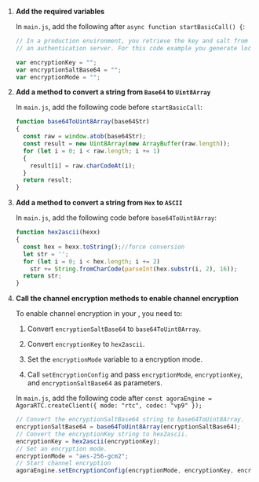 <PlatformWrapper platform="web">
        
1.  **Add the required variables**

    In `main.js`, add the following after `async function startBasicCall() {`:

    ```javascript
    // In a production environment, you retrieve the key and salt from
    // an authentication server. For this code example you generate locally.

    var encryptionKey = "";
    var encryptionSaltBase64 = "";
    var encryptionMode = "";
    ```

2.  **Add a method to convert a string from `Base64` to `Uint8Array`**

    In `main.js`, add the following code before `startBasicCall`:

    ```javascript
    function base64ToUint8Array(base64Str)
    {
      const raw = window.atob(base64Str);
      const result = new Uint8Array(new ArrayBuffer(raw.length));
      for (let i = 0; i < raw.length; i += 1)
      {
        result[i] = raw.charCodeAt(i);
      }
      return result;
    }
    ```

3.  **Add a method to convert a string from `Hex` to `ASCII`**

    In `main.js`, add the following code before `base64ToUint8Array`:

    ```javascript
    function hex2ascii(hexx)
    {
      const hex = hexx.toString();//force conversion
      let str = '';
      for (let i = 0; i < hex.length; i += 2)
        str += String.fromCharCode(parseInt(hex.substr(i, 2), 16));
      return str;
    }
    ```

4.  **Call the channel encryption methods to enable channel encryption**

    To enable channel encryption in your <Vpl k="CLIENT" />, you need to:

    1.  Convert `encryptionSaltBase64` to `base64ToUint8Array`.

    2.  Convert `encryptionKey` to `hex2ascii`.

    3.  Set the `encryptionMode` variable to a encryption mode.

    4.  Call `setEncryptionConfig` and pass `encryptionMode`, `encryptionKey`, and `encryptionSaltBase64` as parameters.

    In `main.js`, add the following code after `const agoraEngine = AgoraRTC.createClient({ mode: "rtc", codec: "vp9" });`

    ```javascript
    // Convert the encryptionSaltBase64 string to base64ToUint8Array.
    encryptionSaltBase64 = base64ToUint8Array(encryptionSaltBase64);
    // Convert the encryptionKey string to hex2ascii.
    encryptionKey = hex2ascii(encryptionKey);
    // Set an encryption mode.
    encryptionMode = "aes-256-gcm2";
    // Start channel encryption
    agoraEngine.setEncryptionConfig(encryptionMode, encryptionKey, encryptionSaltBase64);
    ```
</PlatformWrapper>

